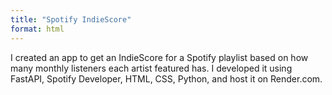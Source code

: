 ```yaml
---
title: "Spotify IndieScore"
format: html
---
```


I created an app to get an IndieScore for a Spotify playlist based on how many monthly listeners each artist featured has. I developed it using FastAPI, Spotify Developer, HTML, CSS, Python, and host it on Render.com.

<script>
  // Detect the current Bootstrap theme and append as a query param to the iframe
  document.addEventListener("DOMContentLoaded", function () {
    const theme = document.documentElement.getAttribute("data-bs-theme") || "light";
    const iframe = document.getElementById("indie-iframe");
    iframe.src = `https://spotify-indie-score.onrender.com/?theme=${theme}`;
  });
</script>

<iframe
  id="indie-iframe"
  width="100%"
  height="1400"
  style="border: none; border-radius: 12px;"
  loading="lazy"
  title="Spotify Indie Score App"
></iframe>

